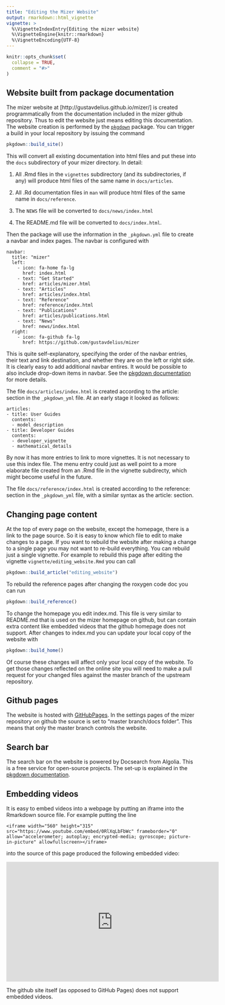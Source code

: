 ```yaml
---
title: "Editing the Mizer Website"
output: rmarkdown::html_vignette
vignette: >
  %\VignetteIndexEntry{Editing the mizer website}
  %\VignetteEngine{knitr::rmarkdown}
  %\VignetteEncoding{UTF-8}
---
```


```r
knitr::opts_chunk$set(
  collapse = TRUE,
  comment = "#>"
)
```


## Website built from package documentation
The mizer website at [http://gustavdelius.github.io/mizer/] is created
programmatically from the documentation included in the mizer github
repository. Thus to edit the website just means editing this documentation.
The website creation is performed by the 
[`pkgdown`](https://pkgdown.r-lib.org/index.html) package. You can trigger
a build in your local repository by issuing the command
```r
pkgdown::build_site()
```
This will convert all existing documentation into html files and put these
into the `docs` subdirectory of your mizer directory. In detail:

1. All .Rmd files in the `vignettes` subdirectory (and its subdirectories, if
   any) will produce html files of the same name in `docs/articles`.

2. All .Rd documentation files in `man` will produce html files of the same
   name in `docs/reference`.
   
4. The `NEWS` file will be converted to `docs/news/index.html`

5. The README.md file will be converted to `docs/index.html`.

Then the package will use the information in the `_pkgdown.yml` file to
create a navbar and index pages. The navbar is configured with
```
navbar:
  title: "mizer"
  left:
    - icon: fa-home fa-lg
      href: index.html
    - text: "Get Started"
      href: articles/mizer.html
    - text: "Articles"
      href: articles/index.html
    - text: "Reference"
      href: reference/index.html
    - text: "Publications"
      href: articles/publications.html
    - text: "News"
      href: news/index.html
  right:
    - icon: fa-github fa-lg
      href: https://github.com/gustavdelius/mizer
```
This is quite self-explanatory, specifying the order of the navbar entries,
their text and link destination, and whether they are on the left or right side.
It is clearly easy to add additional navbar entires.
It would be possible to also include drop-down items in navbar. See the
[pkgdown documentation](https://pkgdown.r-lib.org/articles/pkgdown.html#navigation-bar)
for more details.

The file `docs/articles/index.html` is created according to the article: 
section in the `_pkgdown_yml` file. At an early stage it looked as follows:
```
articles:
- title: User Guides
  contents:
  - model_description
- title: Developer Guides
  contents:
  - developer_vignette
  - mathematical_details
```
By now it has more entries to link to more vignettes. It
is not necessary to use this index file. The menu entry could just as well
point to a more elaborate file created from an .Rmd file in the vignette
subdirecty, which might become useful in the future.

The file `docs/reference/index.html` is created according to the reference:
section in the `_pkgdown_yml` file, with a similar syntax as the article:
section.

## Changing page content
At the top of every page on the website, except the homepage, there is
a link to the page source. So it is easy to know which file to edit to
make changes to a page. If you want to rebuild the website after making
a change to a single page you may not want to re-build everything. You can
rebuild just a single vignette. For example to rebuild this page after 
editing the vignette `vignette/editing_website.Rmd` you can call
```r
pkgdown::build_article("editing_website")
```
To rebuild the reference pages after changing the roxygen code doc you can
run
```r
pkgdown::build_reference()
```

To change the homepage you edit index.md. This file is very similar to 
README.md that is used on the mizer homepage on github, but can contain
extra content like embedded videos that the github homepage does not
support. After changes to index.md you can update your local copy of
the website with
```r
pkgdown::build_home()
```

Of course these changes will affect only your local copy of the website.
To get those changes reflected on the online site you will need to make
a pull request for your changed files against the master branch of the upstream 
repository. 


## Github pages
The website is hosted with [GitHubPages](https://pages.github.com/). In the
settings pages of the mizer repository on github the source is set to
"master branch/docs folder". This means that only the master branch controls
the website.


## Search bar
The search bar on the website is powered by Docsearch from Algolia.
This is a free service for open-source projects. The set-up is
explained in the 
[pkgdown documentation](https://pkgdown.r-lib.org/articles/pkgdown.html#search).


## Embedding videos
It is easy to embed videos into a webpage by putting an iframe into the
Rmarkdown source file. For example putting the line
```
<iframe width="560" height="315" src="https://www.youtube.com/embed/0RlXqLbFbWc" frameborder="0" allow="accelerometer; autoplay; encrypted-media; gyroscope; picture-in-picture" allowfullscreen></iframe>
```
into the source of this page produced the following embedded video:

<iframe width="560" height="315" src="https://www.youtube.com/embed/0RlXqLbFbWc" frameborder="0" allow="accelerometer; autoplay; encrypted-media; gyroscope; picture-in-picture" allowfullscreen></iframe>

The github site itself (as opposed to GitHub Pages) does not support
embedded videos. 
